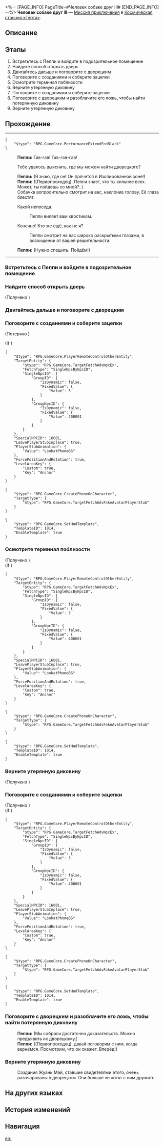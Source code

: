 <%-- [PAGE_INFO]
PageTitle=#Человек собаке друг III#
[END_PAGE_INFO] --%>
{{Дополнить|Диалоги.}}
{{Миссия Инфобокс
|id              = 4070013
|Название        = 
|Изображение     = Миссия Человек собаке друг III.png
|Тип             = Миссия приключения
|Событие         = 
|Глава           = 
|Условия         = 
|Персонажи       = Пеппи; Первопроходец
|СтартЛокация    = [[Космическая станция «Герта»]] — [[Изолированная зона]]
|Мир             = Космическая станция «Герта»
|Предыдущая      = 
|Следующая       = 
|Награды         = 
}}
'''Человек собаке друг III''' — [[Миссия приключения]] в [[Космическая станция «Герта»]].

==Описание==
{{Описание|<!--официальное описание из Перекрёстка судеб-->}}

==Этапы==
# Встретьтесь с Пеппи и войдите в подозрительное помещение
# Найдите способ открыть дверь
# Двигайтесь дальше и поговорите с дворецким
# Поговорите с созданиями и соберите зацепки
# Осмотрите терминал поблизости
# Верните утерянную диковину
# Поговорите с созданиями и соберите зацепки
# Поговорите с дворецким и разоблачите его ложь, чтобы найти потерянную диковину
# Верните утерянную диковину

==Прохождение==
{{Дополнить}}
----
<pre>{
	"$type": "RPG.GameCore.PerformanceExtendEndBlack"
}</pre>
:'''Пеппи:''' Гав-гав! Гав-гав-гав!
:{{Диалог|Стрелка}} Тебе удалось выяснить, где мы можем найти дворецкого?
:'''Пеппи:''' (Я знаю, где он! Он прячется в Изолированной зоне!)
:'''Пеппи:''' ((Первопроходец), Пеппи знает, что ты сильнее всех. Может, ты пойдёшь со мной?..)
:Собачка вопросительно смотрит на вас, наклонив голову. Её глаза блестят.
:{{Диалог|Стрелка}} Какой непоседа.
::Пеппи виляет вам хвостиком.
:{{Диалог|Стрелка}} Конечно! Кто же ещё, как не я?
::Пеппи смотрит на вас широко раскрытыми глазами, в восхищении от вашей решительности.
:'''Пеппи:''' (Нужно спешить. Пойдём!)
----
{{Диалог Конец}}

===Встретьтесь с Пеппи и войдите в подозрительное помещение===
{{Описание миссии|тип=Миссия приключения|локация=Изолированная зона|Пеппи нашёл дворецкого. Вы вновь объединяетесь и начинаете осмотр подозрительного помещения...}}
{{Диалог Начало}}


{{Диалог Конец}}

===Найдите способ открыть дверь===
{{Описание миссии|тип=Миссия приключения|локация=Изолированная зона|Сенсорная дверь вновь вышла из строя, заперев вас внутри помещения. Уже поздно жаловаться Асте. Попробуйте найти способ открыть дверь вместе с Пеппи.}}
{{Диалог Начало}}

;(Получено {{Предмет|Аномальные изображения с камер наблюдения|20|x=1}})
{{Диалог Конец}}

===Двигайтесь дальше и поговорите с дворецким===
{{Описание миссии|тип=Миссия приключения|локация=Изолированная зона|Дворецкий впереди. Кажется, нескольких угроз должно хватить, чтобы вернуть диковину, но, похоже, всё не так просто...}}
{{Диалог Начало}}


{{Диалог Конец}}

===Поговорите с созданиями и соберите зацепки===
{{Описание миссии|тип=Миссия приключения|локация=Изолированная зона|Несмотря на то, что остальные создания подчиняются дворецкому, среди них должны найтись те, кто им недоволен. Возможно, вы сможете узнать что-нибудь у них...}}
{{Диалог Начало}}

;(Потеряно {{Предмет|Ароматный десерт|20|x=1}})

;(If {{cx}}{{subst:void|<!--{"$type":"RPG.GameCore.ByLocalPlayerIsFakeAvatar"}-->}})
<pre>{
	"$type": "RPG.GameCore.PlayerRemoteControlOtherEntity",
	"TargetEntity": {
		"$type": "RPG.GameCore.TargetFetchAdvNpcEx",
		"FetchType": "SingleNpcByNpcID",
		"SingleNpcID": {
			"GroupID": {
				"IsDynamic": false,
				"FixedValue": {
					"Value": 3
				}
			},
			"GroupNpcID": {
				"IsDynamic": false,
				"FixedValue": {
					"Value": 400001
				}
			}
		}
	},
	"SpecialNPCID": 16001,
	"LeavePlayerStubInplace": true,
	"PlayerStubAnimation": {
		"Value": "LookatPhoneBS"
	},
	"ForcePositionAndRotation": true,
	"LevelAreaKey": {
		"Custom": true,
		"Key": "Anchor"
	}
}</pre>
<pre>{
	"$type": "RPG.GameCore.CreatePhoneOnCharacter",
	"TargetType": {
		"$type": "RPG.GameCore.TargetFetchAdvFakeAvatarPlayerStub"
	}
}</pre>
<pre>{
	"$type": "RPG.GameCore.SetHudTemplate",
	"TemplateID": 1014,
	"EnableTemplate": true
}</pre>
{{Диалог Конец}}

===Осмотрите терминал поблизости===
{{Описание миссии|тип=Миссия приключения|локация=Изолированная зона|Создания заняли помещение после ухода исследователей. Терминал всё ещё работает, возможно, вы сможете найти в нём какие-нибудь полезные подсказки...}}
{{Диалог Начало}}

;(Получено {{Предмет|Записи внешних коммуникаций|20|x=1}})
;(If {{cx}}{{subst:void|<!--{"$type":"RPG.GameCore.ByLocalPlayerIsFakeAvatar"}-->}})
<pre>{
	"$type": "RPG.GameCore.PlayerRemoteControlOtherEntity",
	"TargetEntity": {
		"$type": "RPG.GameCore.TargetFetchAdvNpcEx",
		"FetchType": "SingleNpcByNpcID",
		"SingleNpcID": {
			"GroupID": {
				"IsDynamic": false,
				"FixedValue": {
					"Value": 3
				}
			},
			"GroupNpcID": {
				"IsDynamic": false,
				"FixedValue": {
					"Value": 400001
				}
			}
		}
	},
	"SpecialNPCID": 16001,
	"LeavePlayerStubInplace": true,
	"PlayerStubAnimation": {
		"Value": "LookatPhoneBS"
	},
	"ForcePositionAndRotation": true,
	"LevelAreaKey": {
		"Custom": true,
		"Key": "Anchor"
	}
}</pre>
<pre>{
	"$type": "RPG.GameCore.CreatePhoneOnCharacter",
	"TargetType": {
		"$type": "RPG.GameCore.TargetFetchAdvFakeAvatarPlayerStub"
	}
}</pre>
<pre>{
	"$type": "RPG.GameCore.SetHudTemplate",
	"TemplateID": 1014,
	"EnableTemplate": true
}</pre>
{{Диалог Конец}}

===Верните утерянную диковину===
{{Описание миссии|тип=Миссия приключения|локация=Изолированная зона|Дворецкий рассказал о местонахождении утерянной диковины. Настало время вернуть её...}}
{{Диалог Начало}}

;(Получено {{Предмет|Ароматный десерт|20|x=1}})
{{Диалог Конец}}

===Поговорите с созданиями и соберите зацепки===
{{Описание миссии|тип=Миссия приключения|локация=Изолированная зона|Несмотря на то, что остальные создания подчиняются дворецкому, среди них должны найтись те, кто им недоволен. Возможно, вы сможете узнать что-нибудь у них...}}
{{Диалог Начало}}

;(Получено {{Предмет|Космический жареный рис (вчерашний)|20|x=1}})
;(If {{cx}}{{subst:void|<!--{"$type":"RPG.GameCore.ByLocalPlayerIsFakeAvatar"}-->}})
<pre>{
	"$type": "RPG.GameCore.PlayerRemoteControlOtherEntity",
	"TargetEntity": {
		"$type": "RPG.GameCore.TargetFetchAdvNpcEx",
		"FetchType": "SingleNpcByNpcID",
		"SingleNpcID": {
			"GroupID": {
				"IsDynamic": false,
				"FixedValue": {
					"Value": 3
				}
			},
			"GroupNpcID": {
				"IsDynamic": false,
				"FixedValue": {
					"Value": 400001
				}
			}
		}
	},
	"SpecialNPCID": 16001,
	"LeavePlayerStubInplace": true,
	"PlayerStubAnimation": {
		"Value": "LookatPhoneBS"
	},
	"ForcePositionAndRotation": true,
	"LevelAreaKey": {
		"Custom": true,
		"Key": "Anchor"
	}
}</pre>
<pre>{
	"$type": "RPG.GameCore.CreatePhoneOnCharacter",
	"TargetType": {
		"$type": "RPG.GameCore.TargetFetchAdvFakeAvatarPlayerStub"
	}
}</pre>
<pre>{
	"$type": "RPG.GameCore.SetHudTemplate",
	"TemplateID": 1014,
	"EnableTemplate": true
}</pre>
{{Диалог Конец}}

===Поговорите с дворецким и разоблачите его ложь, чтобы найти потерянную диковину===
{{Описание миссии|тип=Миссия приключения|локация=Изолированная зона|Как и ожидалось, дворецкий солгал вам и остальным созданиям. Теперь, когда доказательства собраны, настало время разоблачить его. Неопровержимые доказательства должны заставить его сказать правду, верно?}}
{{Диалог Начало}}

:<!--1-second delay-->
:'''Пеппи:''' (Мы собрали достаточно доказательств. Можно предъявить их дворецкому.)
:'''Пеппи:''' ((Первопроходец), давай поговорим с ним, когда вернёмся. Посмотрим, что он скажет. Вперёд!)
{{Диалог Конец}}

===Верните утерянную диковину===
{{Описание миссии|тип=Миссия приключения|локация=Изолированная зона|Дворецкий рассказал о местонахождении утерянной диковины. Настало время вернуть её...}}
{{Диалог Начало}}

:<!--1-second delay-->
:Создания Жуань Мэй, ставшие свидетелями этого, очень разочарованы в дворецком. Они больше не хотят с ним дружить.
{{Диалог Конец}}

==На других языках==
{{На других языках
|en   = It All Started With a Man and a Dog (III)
|zhs  = 开局一人一狗•其三
|zht  = 開局一人一狗•其三
|ja   = スタートは一人と犬一匹・その3
|ko   = 시작은 한 사람과 개 한 마리•3
|es   = Al inicio solo había una persona y un perro&nbsp;III
|fr   = Tout commence avec un homme et un chien&nbsp;(III)
|ru   = Человек собаке друг III
|th   = เริ่มด้วยคนหนึ่งคนและสุนัขหนึ่งตัว 3
|vi   = Hành Trình Một Người Một Chó 3
|de   = Es war einmal ein Mensch und ein Hund (Teil 3)
|id   = Meitantei Peppy III
|pt   = A História Começa Com um Homem e um Cachorro (III)
}}

==История изменений==
{{История изменений|3.5}}

==Навигация==
{{Миссия приключения Навбокс|Глава }}

[[en:]]
